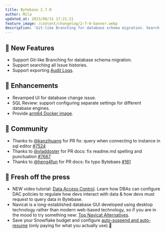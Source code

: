 ```yaml
---
title: Bytebase 2.7.0
author: Mila
updated_at: 2023/08/31 17:21:21
feature_image: /content/changelog/2-7-0-banner.webp
description: 'Git-like Branching for database schema migration. Search all Issue histories. Export Audit Logs.'
---
```



## 🚀 New Features

- Support Git-like Branching for database schema migration.
- Support searching all Issue histories.
- Support exporting [Audit Logs](/security/audit-log/).

## 🎄 Enhancements

- Revamped UI for database change issue.
- SQL Review: support configuring separate settings for different database engines.
- Provide [arm64 Docker image](/get-started/self-host/).

## 🎠 Community

- Thanks to [@kanzihuang](https://github.com/kanzihuang) for PR fix: query when connecting to instance in sql editor [#7524](https://github.com/bytebase/bytebase/pull/7524)
- Thanks to [@vladdoster](https://github.com/vladdoster) for PR docs: fix readme.md spelling and punctuation [#7667](https://github.com/bytebase/bytebase/pull/7667)
- Thanks to [@heng4fun](https://github.com/heng4fun) for PR docs: fix typo Bytebaes [#161](https://github.com/bytebase/bytebase.com/pull/161)

## 📰 Fresh off the press

- NEW video tutorial: [Data Access Control](https://youtu.be/yXo559a1Lpc?si=4TzPaKNQWhmiqZV1). Learn how DBAs can configure DAC policies to regulate how devs interact with data & how devs must request to query data in Bytebase.
- Navicat is a long-established database GUI developed using desktop technology rather than modern web-based technology, so if you are in the mood to try something new: [Top Navicat Alternatives](/blog/top-navicat-alternative/).
- Save your Snowflake budget and configure [auto-suspend and auto-resume](/blog/what-is-snowflake-auto-suspend-auto-resume/) (only paying for what you actually use).💸

<InstallUpgrade />
